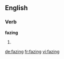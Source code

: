 
==English==

===Verb===
'''fazing'''

# {{present participle of|faze}}

[[de:fazing]]
[[fr:fazing]]
[[vi:fazing]]